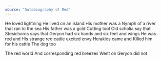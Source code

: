 ```yaml
---
source: "Autobiography of Red"
---
```


He loved lightning He lived on an island His mother was a Nymph of a river that ran to the sea His father was a gold Cutting tool Old scholia say that Stesichoros says that Geryon had six hands and six feet and wings He was red and His strange red cattle excited envy Herakles came and Killed him for his cattle The dog too

The red world And corresponding red breezes Went on Geryon did not


